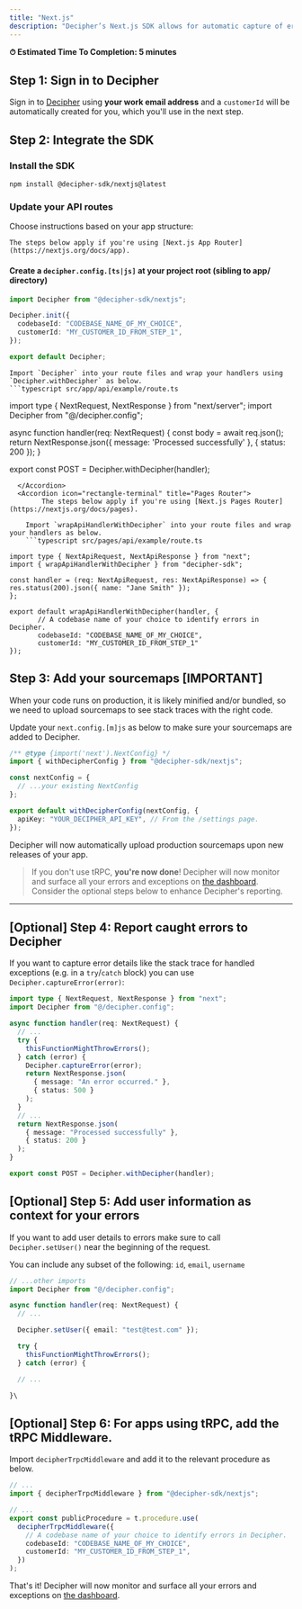 ```yaml
---
title: "Next.js"
description: "Decipher’s Next.js SDK allows for automatic capture of errors including helpful details like logs and raw payload data."
---
```


<Note> **⏱ Estimated Time To Completion: 5 minutes**</Note>

## Step 1: Sign in to Decipher

Sign in to [Decipher](https://prod.getdecipher.com) using **your work email address** and a `customerId` will be automatically created for you, which you'll use in the next step.

## Step 2: Integrate the SDK

### Install the SDK

```shell Terminal
npm install @decipher-sdk/nextjs@latest
```

### Update your API routes

Choose instructions based on your app structure:

<AccordionGroup>
  <Accordion icon="rectangle-terminal" title="App Router" defaultOpen={true}>

    The steps below apply if you're using [Next.js App Router](https://nextjs.org/docs/app).

#### Create a `decipher.config.[ts|js]` at your project root (sibling to app/ directory)

```typescript src/decipher.config.ts
import Decipher from "@decipher-sdk/nextjs";

Decipher.init({
  codebaseId: "CODEBASE_NAME_OF_MY_CHOICE",
  customerId: "MY_CUSTOMER_ID_FROM_STEP_1",
});

export default Decipher;
```

    Import `Decipher` into your route files and wrap your handlers using `Decipher.withDecipher` as below.
    ```typescript src/app/api/example/route.ts

import type { NextRequest, NextResponse } from "next/server";
import Decipher from "@/decipher.config";

async function handler(req: NextRequest) {
const body = await req.json();
return NextResponse.json({ message: 'Processed successfully' },
{ status: 200 });
}

export const POST = Decipher.withDecipher(handler);
```
  </Accordion>
  <Accordion icon="rectangle-terminal" title="Pages Router">
        The steps below apply if you're using [Next.js Pages Router](https://nextjs.org/docs/pages).

    Import `wrapApiHandlerWithDecipher` into your route files and wrap your handlers as below.
    ```typescript src/pages/api/example/route.ts

import type { NextApiRequest, NextApiResponse } from "next";
import { wrapApiHandlerWithDecipher } from "decipher-sdk";

const handler = (req: NextApiRequest, res: NextApiResponse) => {
res.status(200).json({ name: "Jane Smith" });
};

export default wrapApiHandlerWithDecipher(handler, {
       // A codebase name of your choice to identify errors in Decipher.
       codebaseId: "CODEBASE_NAME_OF_MY_CHOICE",
       customerId: "MY_CUSTOMER_ID_FROM_STEP_1"
});
```
  </Accordion>
</AccordionGroup>

## Step 3: Add your sourcemaps [IMPORTANT]

When your code runs on production, it is likely minified and/or bundled, so we need to upload sourcemaps to see stack traces with the right code.

Update your `next.config.[m]js` as below to make sure your sourcemaps are added to Decipher.
```typescript next.config.mjs
/** @type {import('next').NextConfig} */
import { withDecipherConfig } from "@decipher-sdk/nextjs";

const nextConfig = {
  // ...your existing NextConfig
};

export default withDecipherConfig(nextConfig, {
  apiKey: "YOUR_DECIPHER_API_KEY", // From the /settings page.
});
```
Decipher will now automatically upload production sourcemaps upon new releases of your app.


> If you don't use tRPC, **you're now done**! Decipher will now monitor and surface all your errors and exceptions on [the dashboard](https://www.prod.getdecipher.com). Consider the optional steps below to enhance Decipher's reporting.

---

## [Optional] Step 4: Report caught errors to Decipher

If you want to capture error details like the stack trace for handled exceptions (e.g. in a `try`/`catch` block) you can use `Decipher.captureError(error)`:

```typescript route.ts
import type { NextRequest, NextResponse } from "next";
import Decipher from "@/decipher.config";

async function handler(req: NextRequest) {
  // ...
  try {
    thisFunctionMightThrowErrors();
  } catch (error) {
    Decipher.captureError(error);
    return NextResponse.json(
      { message: "An error occurred." },
      { status: 500 }
    );
  }
  // ...
  return NextResponse.json(
    { message: "Processed successfully" },
    { status: 200 }
  );
}

export const POST = Decipher.withDecipher(handler);
```

## [Optional] Step 5: Add user information as context for your errors

If you want to add user details to errors make sure to call `Decipher.setUser()` near the beginning of the request.

You can include any subset of the following: `id`, `email`, `username`

```typescript route.ts
// ...other imports
import Decipher from "@/decipher.config";

async function handler(req: NextRequest) {
  // ...

  Decipher.setUser({ email: "test@test.com" });

  try {
    thisFunctionMightThrowErrors();
  } catch (error) {

  // ...

}\
```

## [Optional] Step 6: For apps using tRPC, add the tRPC Middleware.

Import `decipherTrpcMiddleware` and add it to the relevant procedure as below.

```typescript src/server/api/trpc.ts
// ...
import { decipherTrpcMiddleware } from "@decipher-sdk/nextjs";

// ...
export const publicProcedure = t.procedure.use(
  decipherTrpcMiddleware({
    // A codebase name of your choice to identify errors in Decipher.
    codebaseId: "CODEBASE_NAME_OF_MY_CHOICE",
    customerId: "MY_CUSTOMER_ID_FROM_STEP_1",
  })
);
```

That's it! Decipher will now monitor and surface all your errors and exceptions on [the dashboard](https://www.prod.getdecipher.com).
